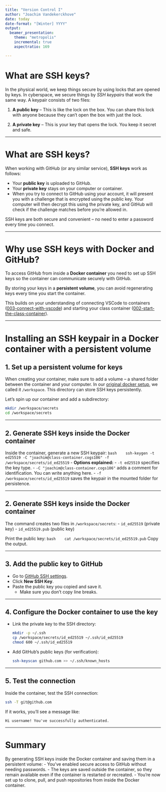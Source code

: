 ```yaml
---
title: "Version Control I"
author: "Joachim Vandekerckhove"
date: today
date-format: "[Winter] YYYY"
output:
  beamer_presentation:
    theme: "metropolis"
    incremental: true
    aspectratio: 169

---
```


# What are SSH keys?

In the physical world, we keep things secure by using locks that are opened by keys.  In cyberspace, we secure things by _SSH keypairs_ that work the same way.  A keypair consists of two files:

 1. **A public key** – This is like the lock on the box. You can share this lock with anyone because they can’t open the box with just the lock.

 2. **A private key** – This is your key that opens the lock. You keep it secret and safe.

---

# What are SSH keys?

When working with GitHub (or any similar service), **SSH keys** work as follows:

- Your **public key** is uploaded to GitHub.
- Your **private key** stays on your computer or container.
- When you try to connect to GitHub using your account, it will present you with a challenge that is encrypted using the public key. Your computer will then decrypt this using the private key, and GitHub will check if the challenge matches before you’re allowed in.

SSH keys are both secure and convenient -- no need to enter a password every time you connect.

---

# Why use SSH keys with Docker and GitHub?

To access GitHub from inside a **Docker container** you need to set up SSH keys so the container can communicate securely with GitHub.

By storing your keys in a **persistent volume**, you can avoid regenerating keys every time you start the container.

This builds on your understanding of connecting VSCode to containers ([003-connect-with-vscode](003-connect-with-vscode.md)) and starting your class container ([002-start-the-class-container](002-start-the-class-container.md)).

---

# Installing an SSH keypair in a Docker container with a persistent volume

## 1. Set up a persistent volume for keys

When creating your container, make sure to add a volume -- a shared folder between the container and your computer.  In our [original docker setup](002-start-the-class-container.md), we called it `/workspace`. This directory can store SSH keys persistently.

Let's spin up our container and add a subdirectory:

```bash
mkdir /workspace/secrets
cd /workspace/secrets
```

---

## 2. Generate SSH keys inside the Docker container

Inside the container, generate a new SSH keypair:
   ```bash
   ssh-keygen -t ed25519 -C "joachim@class-container.cogs106" -f /workspace/secrets/id_ed25519
   ```
   - **Options explained:**
     - `-t ed25519` specifies the key type.
     - `-C "joachim@class-container.cogs106"` adds a comment for identification.  You can write anything here.
     - `-f /workspace/secrets/id_ed25519` saves the keypair in the mounted folder for persistence.

---

## 2. Generate SSH keys inside the Docker container

The command creates two files in `/workspace/secrets`:
   - `id_ed25519` (private key)
   - `id_ed25519.pub` (public key)

Print the public key:
   ```bash
   cat /workspace/secrets/id_ed25519.pub
   ```
   Copy the output.

---

## 3. Add the public key to GitHub

 - Go to [GitHub SSH settings](https://github.com/settings/keys).
 - Click **New SSH Key**.
 - Paste the public key you copied and save it.
    - Make sure you don't copy line breaks.

---

## 4. Configure the Docker container to use the key

 - Link the private key to the SSH directory:
   ```bash
   mkdir -p ~/.ssh
   cp /workspace/secrets/id_ed25519 ~/.ssh/id_ed25519
   chmod 600 ~/.ssh/id_ed25519
   ```

 - Add GitHub’s public keys (for verification):
   ```bash
   ssh-keyscan github.com >> ~/.ssh/known_hosts
   ```

---

## 5. Test the connection

Inside the container, test the SSH connection:
```bash
ssh -T git@github.com
```
If it works, you’ll see a message like:
```
Hi username! You've successfully authenticated.
```

---

# Summary

By generating SSH keys inside the Docker container and saving them in a persistent volume:
- You’ve enabled secure access to GitHub without needing passwords.
- The keys are saved outside the container, so they remain available even if the container is restarted or recreated.
- You’re now set up to clone, pull, and push repositories from inside the Docker container.


